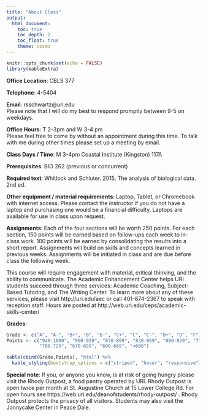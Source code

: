 ```yaml
---
title: "About Class"
output: 
  html_document:
    toc: true
    toc_depth: 2
    toc_float: true
    theme: cosmo
---
```


```r
knitr::opts_chunk$set(echo = FALSE)
library(kableExtra)
```

**Office Location**: CBLS 377

**Telephone**: 4-5404

**Email**: rsschwartz@uri.edu  
Please note that I will do my best to respond promptly between 9-5 on weekdays.

**Office Hours**: T 2-3pm and W 3-4 pm    
Please feel free to come by without an appointment during this time. To talk with me during other times please set up a meeting by email.

**Class Days / Time**: M 3-4pm Coastal Institute (Kingston) 117A

**Prerequisites**: BIO 262 (previous or concurrent)

**Required text**:
Whitlock and Schluter. 2015. The analysis of biological data. 2nd ed.

**Other equipment / material requirements**:
Laptop, Tablet, or Chromebook with internet access. Please contact the instructor if you do not have a laptop and purchasing one would be a financial difficulty. Laptops are available for use in class upon request.

**Assignments**:
Each of the four sections will be worth 250 points. For each section, 150 points will be earned based on follow-ups each week to in-class work. 100 points will be earned by consolidating the results into a short report. Assignments will build on skills and concepts learned in previous weeks. Assignments will be initiated in class and are due before class the following week.

This course will require engagement with material, critical thinking, and the ability to communicate. The Academic Enhancement Center helps URI students succeed through three services: Academic Coaching, Subject-Based Tutoring, and The Writing Center. To learn more about any of these services, please visit http://uri.edu/aec or call 401-874-2367 to speak with reception staff. Hours are posted at http://web.uri.edu/ceps/academic-skills-center/

**Grades**:

```r
Grade <- c("A", "A-", "B+", "B", "B-", "C+", "C", "C-", "D+", "D", "F") 
Points <- c("940-1000", "900-939", "870-899", "830-869", "800-829", "770-799", "730-769", 
            "700-729", "670-699", "600-669", "<600")

kable(cbind(Grade,Points), "html") %>%  
  kable_styling(bootstrap_options = c("striped", "hover", "responsive"))

```

**Special note**:
If you, or anyone you know, is at risk of going hungry please visit the Rhody Outpost, a food pantry operated by URI. Rhody Outpost is open twice per month at St. Augustine Church at 15 Lower College Rd. For open hours see https://web.uri.edu/deanofstudents/rhody-outpost/ . Rhody Outpost protects the privacy of all visitors. Students may also visit the Jonnycake Center in Peace Dale.